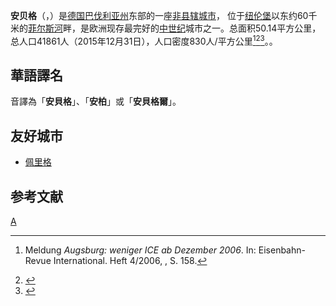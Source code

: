 {{noteTA|G1=德国地名|G2=Landkreis|G3=单位}}
{{Infobox settlement
| name                    = 安贝格
| native_name             = Amberg
| settlement_type         = 市镇
| image_skyline           = 
| imagesize               = 
| image_alt               = 
| image_caption           = 
| image_flag              = 
| flag_size               = 
| flag_alt                = 
| image_shield            = DEU Amberg COA.svg
| shield_size             = 
| shield_alt              = 
| nickname                = 
| motto                   = 
| pushpin_map             = Germany
| pushpin_label_position  = 
| pushpin_map_alt         = 
| pushpin_map_caption     = 在德国的位置
| latd  = 49.444871 |latm  =  |lats  = |latNS  = N 
| longd =11.854686   |longm = |longs = |longEW = E 
| coordinates_type        = region:ES_type:city
| coordinates_display     = inline,title
| coordinates_footnotes   = 
| subdivision_type        = 国家
| subdivision_name        = 德国
| subdivision_type1       = [[德国行政区划|州]]
| subdivision_name1       = [[巴伐利亚州|巴伐利亚州]]
| subdivision_type2       = [[县_(德国)|县]]
| subdivision_name2       = 
| established_title       = 
| established_date        = 
| leader_party            = 
| leader_title            = 市长
| leader_name             = 
| area_footnotes          = 
| area_total_km2          = 50.14
| elevation_footnotes     = 
| elevation_m             = 373
| population_footnotes    = 
| population_total        = 41861
| population_as_of        = 2015年12月31日
| population_density_km2  = auto
| population_demonym      = 
| population_note         = 
| timezone1               = [[欧洲中部时间|CET]]
| utc_offset1             = +1
| timezone1_DST           = [[欧洲中部夏令时间|CEST]]
| utc_offset1_DST         = +2
| postal_code_type        = 邮编
| postal_code             = 92224
| area_code_type          = 电话区号
| area_code               = 09621
| website                 = 
| footnotes               = 
}}
'''安贝格'''（{{lang-de|Amberg}}，{{IPA-de|ˈambɛrk|lang|Amberg.ogg}}）是[[德国|德国]][[巴伐利亚州|巴伐利亚州]]东部的一座[[非县辖城市|非县辖城市]]， 位于[[纽伦堡|纽伦堡]]以东约60千米的[[菲爾斯河_(納布河)|菲尔斯河]]畔，是欧洲现存最完好的[[中世纪|中世纪]]城市之一。总面积50.14平方公里，总人口41861人（2015年12月31日），人口密度830人/平方公里<ref>{{de}}Meldung ''Augsburg: weniger ICE ab Dezember 2006''. In: Eisenbahn-Revue International. Heft 4/2006, {{ISSN|1421-2811}}, S. 158.</ref><ref>{{de}}{{cite web|url=http://www.bahn.de/p/view/mdb/bahnintern/services/mobilitaet_service/pdf_div.content/zug/streckenkarten_fernverkehr/mdb_136928_300_ice_netz_2014.pdf|title=''ICE-Netz 2014''|publisher=DB Bahn|accessdate=2014-06-19|deadurl=yes|archiveurl=https://web.archive.org/web/20141021075752/http://www.bahn.de/p/view/mdb/bahnintern/services/mobilitaet_service/pdf_div.content/zug/streckenkarten_fernverkehr/mdb_136928_300_ice_netz_2014.pdf|archivedate=2014-10-21}}</ref><ref>{{de}}{{cite web|url=http://www.bahn.de/p/view/mdb/bahnintern/services/mobilitaet_service/pdf_div.content/zug/streckenkarten_fernverkehr/mdb_136929_300_icec_netz_2014.pdf|title=''EC-/IC-Netz 2014''|publisher=DB Bahn|accessdate=2014-06-19|deadurl=yes|archiveurl=https://web.archive.org/web/20140308065839/http://www.bahn.de/p/view/mdb/bahnintern/services/mobilitaet_service/pdf_div.content/zug/streckenkarten_fernverkehr/mdb_136929_300_icec_netz_2014.pdf|archivedate=2014-03-08}}</ref>。。

== 華語譯名 ==
音譯為「'''安貝格'''」、「'''安柏'''」或「'''安貝格爾'''」。

==友好城市==
* {{FRA}} [[佩里格|佩里格]]

==参考文献==
{{reflist}}


{{巴伐利亚州行政区划}}

{{Authority control}}
[[Category:巴伐利亚州市镇|A]]